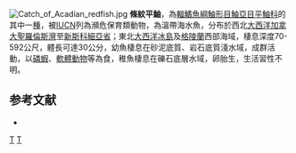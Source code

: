 {{Speciesbox
| taxon = Sebastes fasciatus
| image = Sebastes fasciatus.png
| status = EN
| status_system = IUCN3.1
| binomial_authority =  [[Storer|Storer]], 1854
| synonyms = *''Sebastes faciatus, Storer, 1854''
}}
[[File:Catch_of_Acadian_redfish.jpg|thumb]]
'''條紋平鮋'''，為[[輻鰭魚綱|輻鰭魚綱]][[鮋形目|鮋形目]][[鮋亞目|鮋亞目]][[平鮋科|平鮋科]]的其中一[[種|種]]，被[[IUCN|IUCN]]列為瀕危保育類動物，為溫帶海水魚，分布於西北[[大西洋|大西洋]][[加拿大|加拿大]][[聖羅倫斯灣|聖羅倫斯灣]]至[[新斯科細亞省|新斯科細亞省]]；東北[[大西洋|大西洋]][[冰島|冰島]]及[[格陵蘭|格陵蘭]]西部海域，棲息深度70-592公尺，體長可達30公分，幼魚棲息在砂泥底質、岩石底質淺水域，成群活動，以[[磷蝦|磷蝦]]、[[軟體動物|軟體動物]]等為食，稚魚棲息在礫石底層水域，卵胎生，生活習性不明。

==参考文献==
*{{FishBase_species|genus=Sebastes|species=fasciatus|year=2014|month=6}}

{{taxonbar}}
[[Category:平鮋屬|T]]
[[Category:1854年描述的魚類|T]]